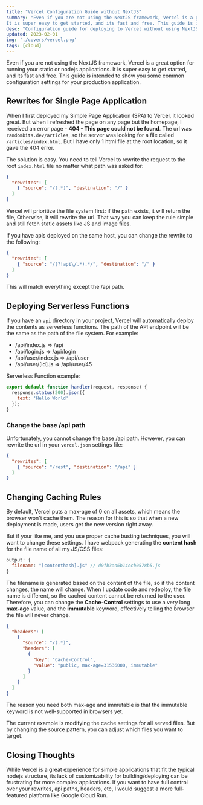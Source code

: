 ```yaml
---
title: "Vercel Configuration Guide without NextJS"
summary: "Even if you are not using the NextJS framework, Vercel is a great option for running your static or nodejs applications.
It is super easy to get started, and its fast and free. This guide is intended to show you some common configuration settings for your production application."
desc: "Configuration guide for deploying to Vercel without using NextJS. Rewrites for SPAs, Serverless Functions, and Caching."
updated: 2023-02-01
img: './covers/vercel.png'
tags: [cloud]
---
```


Even if you are not using the NextJS framework, Vercel is a great option for running your static or nodejs applications.
It is super easy to get started, and its fast and free. This guide is intended to show you some common configuration settings for your production application.

## Rewrites for Single Page Application

When I first deployed my Simple Page Application (SPA) to Vercel, it looked great.
But when I refreshed the page on any page but the homepage, I received an error page - **404 - This page could not be found**.
The url was `randombits.dev/articles`, so the server was looking for a file called `/articles/index.html`.
But I have only 1 html file at the root location, so it gave the 404 error.

The solution is easy. You need to tell Vercel to rewrite the request to the root `index.html` file no matter what path was asked for:

```json
{
  "rewrites": [
    { "source": "/(.*)", "destination": "/" }
  ]
}
```

Vercel will prioritize the file system first: if the path exists, it will return the file,
Otherwise, it will rewrite the url.
That way you can keep the rule simple and still fetch static assets like JS and image files.

If you have apis deployed on the same host, you can change the rewrite to the following:

```json
{
  "rewrites": [
    { "source": "/(?!api\/.*).*/", "destination": "/" }
  ]
}
```

This will match everything except the /api path.

## Deploying Serverless Functions
If you have an `api` directory in your project, Vercel will automatically deploy the contents as serverless functions.
The path of the API endpoint will be the same as the path of the file system. For example:
* /api/index.js => /api
* /api/login.js => /api/login
* /api/user/index.js => /api/user
* /api/user/[id].js => /api/user/45

Serverless Function example:

```javascript
export default function handler(request, response) {
  response.status(200).json({
    text: 'Hello World'
  });
}
```

### Change the base /api path

Unfortunately, you cannot change the base /api path.
However, you can rewrite the url in your `vercel.json` settings file:

```json
{
  "rewrites": [
    { "source": "/rest", "destination": "/api" }
  ]
}
```

## Changing Caching Rules

By default, Vercel puts a max-age of 0 on all assets, which means the browser won't cache them.
The reason for this is so that when a new deployment is made, users get the new version right away.

But if your like me, and you use proper cache busting techniques, you will want to change these settings.
I have webpack generating the **content hash** for the file name of all my JS/CSS files:

```javascript
output: {
  filename: "[contenthash].js" // d0fb3aa6b14ecb0578b5.js
}
```

The filename is generated based on the content of the file, so if the content changes, the name will change.
When I update code and redeploy, the file name is different, so the cached content cannot be returned to the user.
Therefore, you can change the **Cache-Control** settings to use a very long **max-age** value, and the **immutable** keyword, effectively telling the browser the file will never change.

```json
{
  "headers": [
    {
      "source": "/(.*)",
      "headers": [
        {
          "key": "Cache-Control",
          "value": "public, max-age=31536000, immutable"
        }
      ]
    }
  ]
}
```
The reason you need both max-age and immutable is that the immutable keyword is not well-supported in browsers yet.

The current example is modifying the cache settings for all served files.
But by changing the source pattern, you can adjust which files you want to target.

## Closing Thoughts

While Vercel is a great experience for simple applications that fit the typical nodejs structure,
its lack of customizability for building/deploying can be frustrating for more complex applications.
If you want to have full control over your rewrites, api paths, headers, etc, I would suggest a more full-featured
platform like Google Cloud Run.
